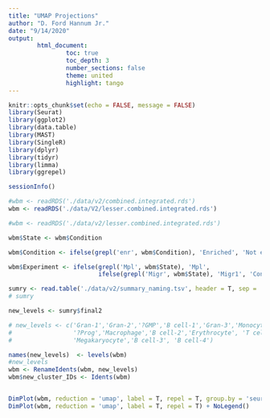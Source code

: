 ```yaml
---
title: "UMAP Projections"
author: "D. Ford Hannum Jr."
date: "9/14/2020"
output: 
        html_document:
                toc: true
                toc_depth: 3
                number_sections: false
                theme: united
                highlight: tango
---
```


```r
knitr::opts_chunk$set(echo = FALSE, message = FALSE)
library(Seurat)
library(ggplot2)
library(data.table)
library(MAST)
library(SingleR)
library(dplyr)
library(tidyr)
library(limma)
library(ggrepel)
```

```r
sessionInfo()
```

```r
#wbm <- readRDS('./data/v2/combined.integrated.rds')
wbm <- readRDS('./data/V2/lesser.combined.integrated.rds')
```

```r
#wbm <- readRDS('./data/v2/lesser.combined.integrated.rds')

wbm$State <- wbm$Condition

wbm$Condition <- ifelse(grepl('enr', wbm$Condition), 'Enriched', 'Not enriched')

wbm$Experiment <- ifelse(grepl('Mpl', wbm$State), 'Mpl',
                         ifelse(grepl('Migr', wbm$State), 'Migr1', 'Control'))

sumry <- read.table('./data/v2/summary_naming.tsv', header = T, sep = '\t')
# sumry

new_levels <- sumry$final2

# new_levels <- c('Gran-1','Gran-2','?GMP','B cell-1','Gran-3','Monocyte','?MEP/Mast',
#                 '?Prog','Macrophage','B cell-2','Erythrocyte', 'T cell',
#                 'Megakaryocyte','B cell-3', 'B cell-4')

names(new_levels)  <- levels(wbm)
#new_levels
wbm <- RenameIdents(wbm, new_levels)
wbm$new_cluster_IDs <- Idents(wbm)


DimPlot(wbm, reduction = 'umap', label = T, repel = T, group.by = 'seurat_clusters') + NoLegend()
DimPlot(wbm, reduction = 'umap', label = T, repel = T) + NoLegend()
```